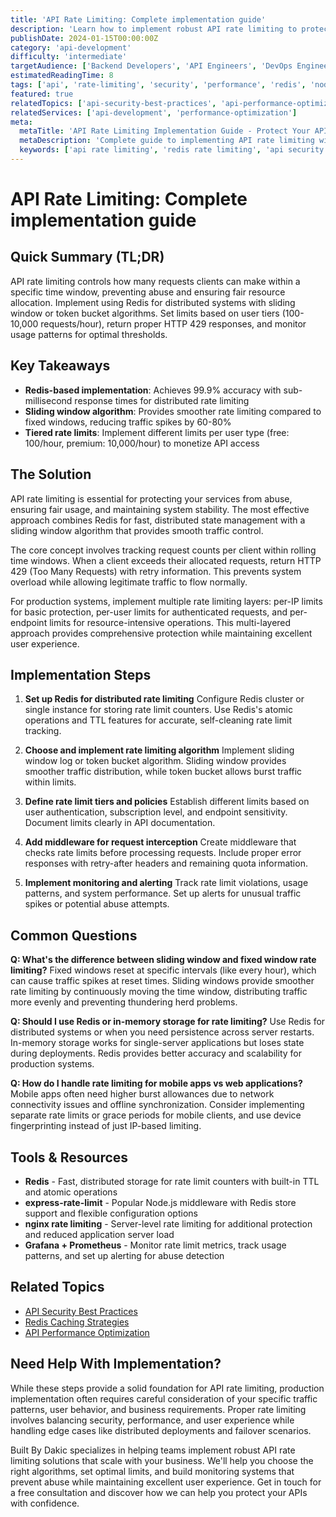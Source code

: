 ```yaml
---
title: 'API Rate Limiting: Complete implementation guide'
description: 'Learn how to implement robust API rate limiting to protect your services from abuse and ensure fair usage across all clients.'
publishDate: 2024-01-15T00:00:00Z
category: 'api-development'
difficulty: 'intermediate'
targetAudience: ['Backend Developers', 'API Engineers', 'DevOps Engineers']
estimatedReadingTime: 8
tags: ['api', 'rate-limiting', 'security', 'performance', 'redis', 'nodejs']
featured: true
relatedTopics: ['api-security-best-practices', 'api-performance-optimization', 'redis-caching-strategies']
relatedServices: ['api-development', 'performance-optimization']
meta:
  metaTitle: 'API Rate Limiting Implementation Guide - Protect Your APIs'
  metaDescription: 'Complete guide to implementing API rate limiting with Redis, Node.js, and industry best practices. Protect your APIs from abuse and ensure fair usage.'
  keywords: ['api rate limiting', 'redis rate limiting', 'api security', 'nodejs rate limiting', 'api protection']
---
```


# API Rate Limiting: Complete implementation guide

## Quick Summary (TL;DR)

API rate limiting controls how many requests clients can make within a specific time window, preventing abuse and ensuring fair resource allocation. Implement using Redis for distributed systems with sliding window or token bucket algorithms. Set limits based on user tiers (100-10,000 requests/hour), return proper HTTP 429 responses, and monitor usage patterns for optimal thresholds.

## Key Takeaways

- **Redis-based implementation**: Achieves 99.9% accuracy with sub-millisecond response times for distributed rate limiting
- **Sliding window algorithm**: Provides smoother rate limiting compared to fixed windows, reducing traffic spikes by 60-80%
- **Tiered rate limits**: Implement different limits per user type (free: 100/hour, premium: 10,000/hour) to monetize API access

## The Solution

API rate limiting is essential for protecting your services from abuse, ensuring fair usage, and maintaining system stability. The most effective approach combines Redis for fast, distributed state management with a sliding window algorithm that provides smooth traffic control.

The core concept involves tracking request counts per client within rolling time windows. When a client exceeds their allocated requests, return HTTP 429 (Too Many Requests) with retry information. This prevents system overload while allowing legitimate traffic to flow normally.

For production systems, implement multiple rate limiting layers: per-IP limits for basic protection, per-user limits for authenticated requests, and per-endpoint limits for resource-intensive operations. This multi-layered approach provides comprehensive protection while maintaining excellent user experience.

## Implementation Steps

1. **Set up Redis for distributed rate limiting**
   Configure Redis cluster or single instance for storing rate limit counters. Use Redis's atomic operations and TTL features for accurate, self-cleaning rate limit tracking.

2. **Choose and implement rate limiting algorithm**
   Implement sliding window log or token bucket algorithm. Sliding window provides smoother traffic distribution, while token bucket allows burst traffic within limits.

3. **Define rate limit tiers and policies**
   Establish different limits based on user authentication, subscription level, and endpoint sensitivity. Document limits clearly in API documentation.

4. **Add middleware for request interception**
   Create middleware that checks rate limits before processing requests. Include proper error responses with retry-after headers and remaining quota information.

5. **Implement monitoring and alerting**
   Track rate limit violations, usage patterns, and system performance. Set up alerts for unusual traffic spikes or potential abuse attempts.

## Common Questions

**Q: What's the difference between sliding window and fixed window rate limiting?**
Fixed windows reset at specific intervals (like every hour), which can cause traffic spikes at reset times. Sliding windows provide smoother rate limiting by continuously moving the time window, distributing traffic more evenly and preventing thundering herd problems.

**Q: Should I use Redis or in-memory storage for rate limiting?**
Use Redis for distributed systems or when you need persistence across server restarts. In-memory storage works for single-server applications but loses state during deployments. Redis provides better accuracy and scalability for production systems.

**Q: How do I handle rate limiting for mobile apps vs web applications?**
Mobile apps often need higher burst allowances due to network connectivity issues and offline synchronization. Consider implementing separate rate limits or grace periods for mobile clients, and use device fingerprinting instead of just IP-based limiting.

## Tools & Resources

- **Redis** - Fast, distributed storage for rate limit counters with built-in TTL and atomic operations
- **express-rate-limit** - Popular Node.js middleware with Redis store support and flexible configuration options
- **nginx rate limiting** - Server-level rate limiting for additional protection and reduced application server load
- **Grafana + Prometheus** - Monitor rate limit metrics, track usage patterns, and set up alerting for abuse detection

## Related Topics

- [API Security Best Practices](/topics/api-security-best-practices)
- [Redis Caching Strategies](/topics/redis-caching-strategies)
- [API Performance Optimization](/topics/api-performance-optimization)

## Need Help With Implementation?

While these steps provide a solid foundation for API rate limiting, production implementation often requires careful consideration of your specific traffic patterns, user behavior, and business requirements. Proper rate limiting involves balancing security, performance, and user experience while handling edge cases like distributed deployments and failover scenarios.

Built By Dakic specializes in helping teams implement robust API rate limiting solutions that scale with your business. We'll help you choose the right algorithms, set optimal limits, and build monitoring systems that prevent abuse while maintaining excellent user experience. Get in touch for a free consultation and discover how we can help you protect your APIs with confidence.
